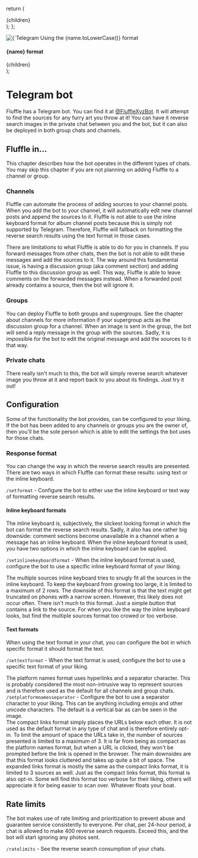 
  return (
    <Layout title="Telegram bot" maxWidth="4xl">
      <div className="prose max-w-none">
        {children}
      </div>
    </Layout>
  );
};

  <div className="flex flex-wrap sm:flex-nowrap flex-col-reverse sm:flex-row items-center sm:space-x-4">
    <div className="sm:w-72 max-w-fit flex-shrink-0">
      <img className="w-full rounded m-0" alt={`Telegram bot using the ${name.toLowerCase()}`} src={`/images/${src}.jpg`} />
      <span className="text-sm text-muted italic">Using the {name.toLowerCase()} format</span>
    </div>
    <div className="mb-2 sm:mb-0">
      <h4>{name} format</h4>
      <div className="space-y-4">
        {children}
      </div>
    </div>
  </div>
);

<BackToTools/>

# Telegram bot

Fluffle has a Telegram bot. You can find it at <a href="https://t.me/FluffleXyzBot" target="_blank" rel="noreferrer">@FluffleXyzBot</a>. It will attempt to find the sources for any furry art you throw at it! You can have it reverse search images in the private chat between you and the bot, but it can also be deployed in both group chats and channels.

## Fluffle in...

This chapter describes how the bot operates in the different types of chats. You may skip this chapter if you are not planning on adding Fluffle to a channel or group.

### Channels

Fluffle can automate the process of adding sources to your channel posts. When you add the bot to your channel, it will automatically edit new channel posts and append the sources to it. Fluffle is not able to use the inline keyboard format for album channel posts because this is simply not supported by Telegram. Therefore, Fluffle will fallback on formatting the reverse search results using the text format in those cases.

There are limitations to what Fluffle is able to do for you in channels. If you forward messages from other chats, then the bot is not able to edit these messages and add the sources to it. The way around this fundamental issue, is having a discussion group (aka comment section) and adding Fluffle to this discussion group as well. This way, Fluffle is able to leave comments on the forwarded messages instead. When a forwarded post already contains a source, then the bot will ignore it.

### Groups

You can deploy Fluffle to both groups and supergroups. See the chapter about channels for more information if your supergroup acts as the discussion group for a channel. When an image is sent in the group, the bot will send a reply message in the group with the sources. Sadly, it is impossible for the bot to edit the original message and add the sources to it that way.

### Private chats

There really isn't much to this, the bot will simply reverse search whatever image you throw at it and report back to you about its findings. Just try it out!

<h2 id="configuration">Configuration</h2>

Some of the functionality the bot provides, can be configured to your liking. If the bot has been added to any channels or groups you are the owner of, then you'll be the sole person which is able to edit the settings the bot uses for those chats.

<h3 id="response-format">Response format</h3>

You can change the way in which the reverse search results are presented. There are two ways in which Fluffle can format these results: using text or the inline keyboard.

`/setformat` - Configure the bot to either use the inline keyboard or text way of formatting reverse search results.

#### Inline keyboard formats

The inline keyboard is, subjectively, the slickest looking format in which the bot can format the reverse search results. Sadly, it also has one rather big downside: comment sections become unavailable in a channel when a message has an inline keyboard. When the inline keyboard format is used, you have two options in which the inline keyboard can be applied.

`/setinlinekeyboardformat` - When the inline keyboard format is used, configure the bot to use a specific inline keyboard format of your liking.

<div className="space-y-2 sm:space-y-8">
  <Format name="Multiple sources" src="inline-keyboard-multiple-sources">
    The multiple sources inline keyboard tries to snugly fit all the sources in the inline keyboard. To keep the keyboard from growing too large, it is limited to a maximum of 2 rows. The downside of this format is that the text might get truncated on phones with a narrow screen. However, this likely does not occur often.
  </Format>

  <Format name="Single source" src="inline-keyboard-single-source">
    There isn't much to this format. Just a simple button that contains a link to the source. For when you like the way the inline keyboard looks, but find the multiple sources format too crowed or too verbose.
  </Format>
</div>

#### Text formats

When using the text format in your chat, you can configure the bot in which specific format it should format the text.

`/settextformat` - When the text format is used, configure the bot to use a specific text format of your liking.

<div className="space-y-2 sm:space-y-8">
  <Format name="Platform names" src="platform-names">
    <div>
      The platform names format uses hyperlinks and a separator character. This is probably considered the most non-intrusive way to represent sources and is therefore used as the default for all channels and group chats.
    </div>
    <div>
      <code>/setplatformnamesseparator</code> - Configure the bot to use a separator character to your liking. This can be anything including emojis and other unicode characters. The default is a vertical bar as can be seen in the image.
    </div>
  </Format>

  <Format name="Compact links" src="compact-links">
    The compact links format simply places the URLs below each other. It is not used as the default format in any type of chat and is therefore entirely opt-in. To limit the amount of space the URLs take in, the number of sources presented is limited to a maximum of 3. It is far from being as compact as the platform names format, but when a URL is clicked, they won't be prompted before the link is opened in the browser. The main downsides are that this format looks cluttered and takes up quite a bit of space.
  </Format>

  <Format name="Expanded links" src="expanded-links">
    The expanded links format is mostly the same as the compact links format, it is limited to 3 sources as well. Just as the compact links format, this format is also opt-in. Some will find this format too verbose for their liking, others will appreciate it for being easier to scan over. Whatever floats your boat.
  </Format>
</div>

## Rate limits

The bot makes use of rate limiting and prioritization to prevent abuse and guarantee service consistently to everyone. Per chat, per 24-hour period, a chat is allowed to make 400 reverse search requests. Exceed this, and the bot will start ignoring any photos sent.

`/ratelimits` - See the reverse search consumption of your chats.
